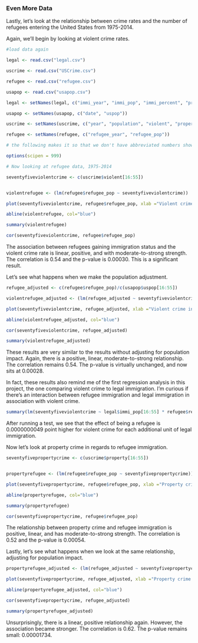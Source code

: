 

### Even More Data

Lastly, let's look at the relationship between crime rates and the number of refugees entering the United States from 1975-2014. 

Again, we'll begin by looking at violent crime rates.

```{r}

#load data again

legal <- read.csv("legal.csv")

uscrime <- read.csv("USCrime.csv")

refugee <- read.csv("refugee.csv")

usapop <- read.csv("usapop.csv")

legal <- setNames(legal, c("immi_year", "immi_pop", "immi_percent", "pre2"))

usapop <- setNames(usapop, c("date", "uspop"))

uscrime <- setNames(uscrime, c("year", "population", "violent", "property", "violent_percentage", "pre"))

refugee <- setNames(refugee, c("refugee_year", "refugee_pop"))

# the following makes it so that we don't have abbreviated numbers showing in the x and y axes.

options(scipen = 999)

# Now looking at refugee data, 1975-2014

seventyfiveviolentcrime <- c(uscrime$violent[16:55])


violentrefugee <- (lm(refugee$refugee_pop ~ seventyfiveviolentcrime))

plot(seventyfiveviolentcrime, refugee$refugee_pop, xlab ="Violent crime incidents", ylab ="Immigrants in a year")

abline(violentrefugee, col="blue")

summary(violentrefugee)

cor(seventyfiveviolentcrime, refugee$refugee_pop)

```

The association between refugees gaining immigration status and the violent crime rate is linear, positive, and with moderate-to-strong strength. The correlation is 0.54 and the p-value is 0.00030. This is a significant result.

Let's see what happens when we make the population adjustment.

```{r}

refugee_adjusted <- c(refugee$refugee_pop)/c(usapop$uspop[16:55])

violentrefugee_adjusted <- (lm(refugee_adjusted ~ seventyfiveviolentcrime))

plot(seventyfiveviolentcrime, refugee_adjusted, xlab ="Violent crime incidents", ylab ="Immigrants as proportion")

abline(violentrefugee_adjusted, col="blue")

cor(seventyfiveviolentcrime, refugee_adjusted)

summary(violentrefugee_adjusted)

```

These results are very similar to the results without adjusting for population impact. Again, there is a positive, linear, moderate-to-strong relationship. The correlation remains 0.54. The p-value is virtually unchanged, and now sits at 0.00028.

In fact, these results also remind me of the first regression analysis in this project, the one comparing violent crime to legal immigration. I'm curious if there's an interaction between refugee immigration and legal immigration in association with violent crime. 

```{r}

summary(lm(seventyfiveviolentcrime ~ legal$immi_pop[16:55] * refugee$refugee_pop))

```

After running a test, we see that the effect of being a refugee is 0.0000000049 point higher for violent crime for each additional unit of legal immigration.

Now let's look at property crime in regards to refugee immigration.

```{r}

seventyfivepropertycrime <- c(uscrime$property[16:55])


propertyrefugee <- (lm(refugee$refugee_pop ~ seventyfivepropertycrime))

plot(seventyfivepropertycrime, refugee$refugee_pop, xlab ="Property crime incidents", ylab ="Immigrants in a year")

abline(propertyrefugee, col="blue")

summary(propertyrefugee)

cor(seventyfivepropertycrime, refugee$refugee_pop)

```

The relationship between property crime and refugee immigration is positive, linear, and has moderate-to-strong strength. The correlation is 0.52 and the p-value is 0.00054.

Lastly, let's see what happens when we look at the same relationship, adjusting for population impact.

```{r}

propertyrefugee_adjusted <- (lm(refugee_adjusted ~ seventyfivepropertycrime))

plot(seventyfivepropertycrime, refugee_adjusted, xlab ="Property crime incidents", ylab ="Immigrants as proportion")

abline(propertyrefugee_adjusted, col="blue")

cor(seventyfivepropertycrime, refugee_adjusted)

summary(propertyrefugee_adjusted)

```

Unsurprisingly, there is a linear, positive relationship again. However, the association became stronger. The correlation is 0.62. The p-value remains small: 0.00001734.